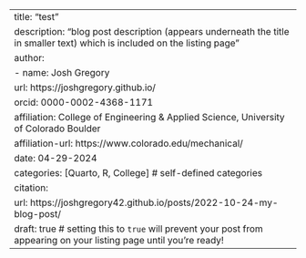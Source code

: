 ---
title: "test"
description: "blog post description (appears underneath the title in smaller text) which is included on the listing page"
author:
  - name: Josh Gregory
    url: https://joshgregory.github.io/
    orcid: 0000-0002-4368-1171
    affiliation: College of Engineering & Applied Science, University of Colorado Boulder
    affiliation-url: https://www.colorado.edu/mechanical/ 
date: 04-29-2024
categories: [Quarto, R, College] # self-defined categories
citation: 
  url: https://joshgregory42.github.io/posts/2022-10-24-my-blog-post/ 
draft: true # setting this to `true` will prevent your post from appearing on your listing page until you're ready!
---